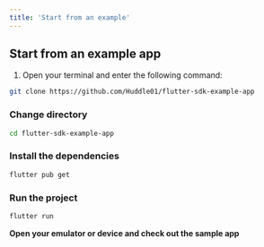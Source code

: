```yaml
---
title: 'Start from an example'
---
```




## Start from an example app


1. Open your terminal and enter the following command:

```bash
git clone https://github.com/Huddle01/flutter-sdk-example-app
```

### Change directory

```bash
cd flutter-sdk-example-app
```

### Install the dependencies

```bash
flutter pub get
```

### Run the project

```bash
flutter run
```

**Open your emulator or device and check out the sample app**




